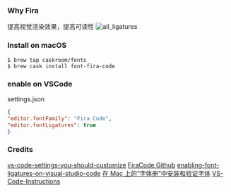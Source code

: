 ### Why Fira

提高视觉渲染效果，提高可读性
![all_ligatures](https://res.cloudinary.com/practicaldev/image/fetch/s--uzH3ViYK--/c_limit%2Cf_auto%2Cfl_progressive%2Cq_auto%2Cw_880/https://raw.githubusercontent.com/tonsky/FiraCode/master/showcases/all_ligatures.png)

### Install on macOS

```shell
$ brew tap caskroom/fonts 
$ brew cask install font-fira-code
```

### enable on VSCode

settings.json
```json
{ 
"editor.fontFamily": "Fira Code", 
"editor.fontLigatures": true
}
```

### Credits

[vs-code-settings-you-should-customize](https://dev.to/thegeoffstevens/vs-code-settings-you-should-customize-5e75?utm_source=Newsletter+Subscribers&utm_campaign=4a43dfb659-EMAIL_CAMPAIGN_2019_02_11_02_11&utm_medium=email&utm_term=0_d8f11d5d1e-4a43dfb659-154875657)
[FiraCode Github](https://github.com/tonsky/FiraCode)
[enabling-font-ligatures-on-visual-studio-code](https://medium.com/@chemidy/enabling-font-ligatures-on-visual-studio-code-19b71150d600)
[在 Mac 上的“字体册”中安装和验证字体](https://support.apple.com/zh-cn/guide/font-book/fntbk1000/9.0/mac/10.14)
[VS-Code-Instructions](https://github.com/tonsky/FiraCode/wiki/VS-Code-Instructions)